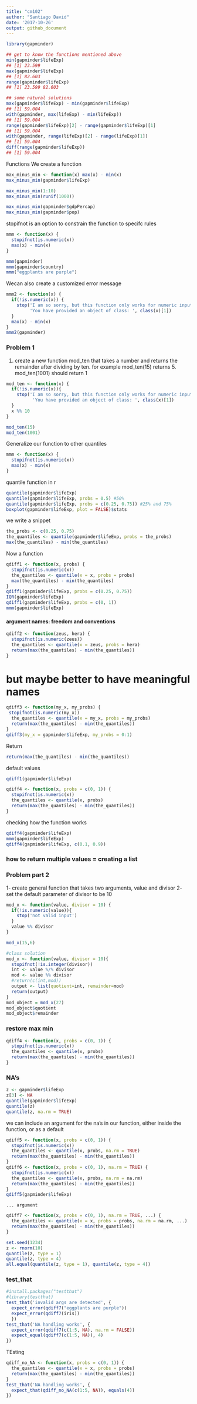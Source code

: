```yaml
---
title: "cm102"
author: "Santiago David"
date: '2017-10-26'
output: github_document
---
```


```r
library(gapminder)
```

```r
## get to know the functions mentioned above
min(gapminder$lifeExp)
## [1] 23.599
max(gapminder$lifeExp)
## [1] 82.603
range(gapminder$lifeExp)
## [1] 23.599 82.603

## some natural solutions
max(gapminder$lifeExp) - min(gapminder$lifeExp)
## [1] 59.004
with(gapminder, max(lifeExp) - min(lifeExp))
## [1] 59.004
range(gapminder$lifeExp)[2] - range(gapminder$lifeExp)[1]
## [1] 59.004
with(gapminder, range(lifeExp)[2] - range(lifeExp)[1])
## [1] 59.004
diff(range(gapminder$lifeExp))
## [1] 59.004
```

Functions
We create a function
```r
max_minus_min <- function(x) max(x) - min(x)
max_minus_min(gapminder$lifeExp)
```

```r
max_minus_min(1:10)
max_minus_min(runif(1000))
```

```r
max_minus_min(gapminder$gdpPercap)
max_minus_min(gapminder$pop)
```

stopifnot is an option to constrain the function to specifc rules
```r
mmm <- function(x) {
  stopifnot(is.numeric(x))
  max(x) - min(x)
}

mmm(gapminder)
mmm(gapminder$country)
mmm("eggplants are purple")
```

Wecan also create a customized error message
```r
mmm2 <- function(x) {
  if(!is.numeric(x)) {
    stop('I am so sorry, but this function only works for numeric input!\n',
         'You have provided an object of class: ', class(x)[1])
  }
  max(x) - min(x)
}
mmm2(gapminder)
```

### Problem 1
1. create a new function mod_ten that takes a number and returns the remainder after dividing by ten. for example mod_ten(15) returns 5. mod_ten(1001) should return 1


```r
mod_ten <- function(x) {
  if(!is.numeric(x)){
    stop('I am so sorry, but this function only works for numeric input!\\n',
          'You have provided an object of class: ', class(x)[1])
  }
  x %% 10
}

mod_ten(15)
mod_ten(1001)
```

Generalize our function to other quantiles
```r
mmm <- function(x) {
  stopifnot(is.numeric(x))
  max(x) - min(x)
}
```

quantile function in r
```r
quantile(gapminder$lifeExp)
quantile(gapminder$lifeExp, probs = 0.5) #50% 
quantile(gapminder$lifeExp, probs = c(0.25, 0.75)) #25% and 75%
boxplot(gapminder$lifeExp, plot = FALSE)$stats
```

we write a snippet
```r
the_probs <- c(0.25, 0.75)
the_quantiles <- quantile(gapminder$lifeExp, probs = the_probs)
max(the_quantiles) - min(the_quantiles)
```

Now a function
```r
qdiff1 <- function(x, probs) {
  stopifnot(is.numeric(x))
  the_quantiles <- quantile(x = x, probs = probs)
  max(the_quantiles) - min(the_quantiles)
}
qdiff1(gapminder$lifeExp, probs = c(0.25, 0.75))
IQR(gapminder$lifeExp) 
qdiff1(gapminder$lifeExp, probs = c(0, 1))
mmm(gapminder$lifeExp)
```

#### argument names: freedom and conventions
```r
qdiff2 <- function(zeus, hera) {
  stopifnot(is.numeric(zeus))
  the_quantiles <- quantile(x = zeus, probs = hera)
  return(max(the_quantiles) - min(the_quantiles))
}
```

# but maybe better to have meaningful names
```r
qdiff3 <- function(my_x, my_probs) {
 stopifnot(is.numeric(my_x))
  the_quantiles <- quantile(x = my_x, probs = my_probs)
  return(max(the_quantiles) - min(the_quantiles))
}
qdiff3(my_x = gapminder$lifeExp, my_probs = 0:1)

```

Return

```r
return(max(the_quantiles) - min(the_quantiles))
```

default values

```r
qdiff1(gapminder$lifeExp)
```

```r
qdiff4 <- function(x, probs = c(0, 1)) {
  stopifnot(is.numeric(x))
  the_quantiles <- quantile(x, probs)
  return(max(the_quantiles) - min(the_quantiles))
}
```

checking how the function works
```r
qdiff4(gapminder$lifeExp)
mmm(gapminder$lifeExp)
qdiff4(gapminder$lifeExp, c(0.1, 0.9))
```

### how to return multiple values = creating a list

### Problem part 2

1- create general function that takes two arguments, value and divisor
2- set the default parameter of divisor to be 10

```r
mod_x <- function(value, divisor = 10) {
  if(!is.numeric(value)){
    stop('not valid input')
  }
  value %% divisor
}

mod_x(15,6)

```

```r
#class solution
mod_x <- function(value, divisor = 10){
  stopifnot(!is.integer(divisor))
  int <- value %/% divisor
  mod <- value %% divisor
  #return(c(int,mod))
  output <- list(quotient=int, remainder=mod)
  return(output)
}
mod_object = mod_x(27)
mod_object$quotient
mod_object$remainder
```

### restore max min
```r
qdiff4 <- function(x, probs = c(0, 1)) {
  stopifnot(is.numeric(x))
  the_quantiles <- quantile(x, probs)
  return(max(the_quantiles) - min(the_quantiles))
}
```

### NA's
```r
z <- gapminder$lifeExp
z[3] <- NA
quantile(gapminder$lifeExp)
quantile(z)
quantile(z, na.rm = TRUE)
```

we can include an argument for the na's in our function, either inside the function, or as a default

```r
qdiff5 <- function(x, probs = c(0, 1)) {
  stopifnot(is.numeric(x))
  the_quantiles <- quantile(x, probs, na.rm = TRUE)
  return(max(the_quantiles) - min(the_quantiles))
}
qdiff6 <- function(x, probs = c(0, 1), na.rm = TRUE) {
  stopifnot(is.numeric(x))
  the_quantiles <- quantile(x, probs, na.rm = na.rm)
  return(max(the_quantiles) - min(the_quantiles))
}
qdiff5(gapminder$lifeExp)
```

`... argument`
```r
qdiff7 <- function(x, probs = c(0, 1), na.rm = TRUE, ...) {
  the_quantiles <- quantile(x = x, probs = probs, na.rm = na.rm, ...)
  return(max(the_quantiles) - min(the_quantiles))
}

set.seed(1234)
z <- rnorm(10)
quantile(z, type = 1)
quantile(z, type = 4)
all.equal(quantile(z, type = 1), quantile(z, type = 4))
```

### test_that
```r
#install.packages("testthat")
#library(testthat)
test_that('invalid args are detected', {
  expect_error(qdiff7("eggplants are purple"))
  expect_error(qdiff7(iris))
  })
test_that('NA handling works', {
  expect_error(qdiff7(c(1:5, NA), na.rm = FALSE))
  expect_equal(qdiff7(c(1:5, NA)), 4)
})
```


TEsting
```r
qdiff_no_NA <- function(x, probs = c(0, 1)) {
  the_quantiles <- quantile(x = x, probs = probs)
  return(max(the_quantiles) - min(the_quantiles))
}
test_that('NA handling works', {
  expect_that(qdiff_no_NA(c(1:5, NA)), equals(4))
})
```

